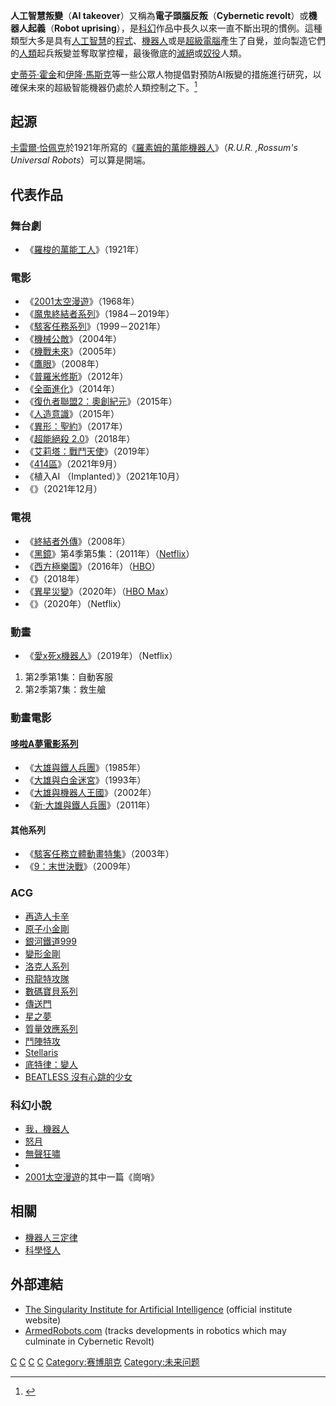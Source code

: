 {{NoteTA
| G1 = 信息技术
| G2 = Movie
| G3 = Anime
| G4 = TV
| G5 = Literature
| G6 = Games
}}
'''人工智慧叛變'''（'''AI takeover'''）又稱為'''電子頭腦反叛'''（'''Cybernetic revolt'''）或'''機器人起義'''（'''Robot uprising'''），是[[科幻|科幻]]作品中長久以來一直不斷出現的慣例。這種類型大多是具有[[人工智慧|人工智慧]]的[[程式|程式]]、[[機器人|機器人]]或是[[超級電腦|超級電腦]]產生了自覺，並向製造它們的[[人類|人類]]起兵叛變並奪取掌控權，最後徹底的[[滅絕|滅絕]]或[[奴役|奴役]]人類。

[[史蒂芬·霍金|史蒂芬·霍金]]和[[伊隆·馬斯克|伊隆·馬斯克]]等一些公眾人物提倡對預防AI叛變的措施進行研究，以確保未來的超級智能機器仍處於人類控制之下。<ref>{{cite web
 | url = http://www.livescience.com/49419-artificial-intelligence-dangers-letter.html
 | title = ''Don't Let Artificial Intelligence Take Over, Top Scientists Warn''
 | last = Lewis
 | first = Tanya
 | date = 2015-01-12
 | website = [[LiveScience|LiveScience]]
 | publisher = [[Purch|Purch]]
 | access-date = October 20, 2015
 | quote = Stephen Hawking, Elon Musk and dozens of other top scientists and technology leaders have signed a letter warning of the potential dangers of developing artificial intelligence (AI).
 | archive-date = 2018-03-08
 | archive-url = https://web.archive.org/web/20180308100411/https://www.livescience.com/49419-artificial-intelligence-dangers-letter.html
 | dead-url = no
 }}</ref>

== 起源 ==
[[卡雷爾·恰佩克|卡雷爾·恰佩克]]於1921年所寫的《[[羅梭的萬能工人|羅素姆的萬能機器人]]》（''R.U.R. ,Rossum's Universal Robots''）可以算是開端。

== 代表作品 ==

=== 舞台劇===
*《[[羅梭的萬能工人|羅梭的萬能工人]]》（1921年）

=== 電影 ===
* 《[[2001太空漫遊_(電影)|2001太空漫遊]]》（1968年）
* 《[[魔鬼終結者系列|魔鬼終結者系列]]》（1984－2019年）
* 《[[駭客任務系列|駭客任務系列]]》（1999－2021年）
* 《[[機械公敵|機械公敵]]》（2004年）
* 《[[機戰未來|機戰未來]]》（2005年）
* 《[[鷹眼_(電影)|鷹眼]]》（2008年）
* 《[[普罗米修斯_(电影)|普羅米修斯]]》（2012年）
* 《[[全面進化|全面進化]]》（2014年）
* 《[[復仇者聯盟2：奧創紀元|復仇者聯盟2：奧創紀元]]》（2015年）
* 《[[人造意識|人造意識]]》（2015年）
* 《[[異形：聖約|異形：聖約]]》（2017年）
* 《[[人類升級|超能絕殺 2.0]]》（2018年）
* 《[[艾莉塔：戰鬥天使|艾莉塔：戰鬥天使]]》（2019年）
* 《[[414區|414區]]》（2021年9月）
* 《植入AI （Implanted）》（2021年10月）
* 《{{tsl|en|Mother/Android|母亲/机器人|母亲/机器人}}》（2021年12月）

=== 電視 ===

* 《[[終結者外傳|終結者外傳]]》（2008年）
* 《[[黑鏡|黑鏡]]》第4季第5集：{{tsl|en|Metalhead_(Black_Mirror)|金屬頭}}（2011年）（[[Netflix|Netflix]]）
* 《[[西方極樂園|西方極樂園]]》（2016年）（[[HBO|HBO]]）
* 《{{tsl|en|Better_than_Us|超凡女仆}}》（2018年）
* 《[[異星災變|異星災變]]》（2020年）（[[HBO_Max|HBO Max]]）
* 《{{tsl|en|Next_(2020_TV_series)|AI進化危機}}》（2020年）（Netflix）

=== 動畫 ===
* 《[[愛x死x機器人|愛x死x機器人]]》（2019年）（Netflix）
# 第2季第1集：自動客服
# 第2季第7集：救生艙

=== 動畫電影 ===
==== [[哆啦A梦电影作品|哆啦A夢電影系列]] ====

* 《[[大雄與鐵人兵團|大雄與鐵人兵團]]》（1985年）
* 《[[大雄與白金迷宮|大雄與白金迷宮]]》（1993年）
* 《[[大雄與機器人王國|大雄與機器人王國]]》（2002年）
* 《[[新·大雄與鐵人兵團|新·大雄與鐵人兵團]]》（2011年）

==== 其他系列 ====

* 《[[駭客任務立體動畫特集|駭客任務立體動畫特集]]》（2003年）
* 《[[9：末世決戰|9：末世決戰]]》（2009年）

=== ACG ===
* [[再造人卡辛|再造人卡辛]]
* [[原子小金剛|原子小金剛]]
* [[銀河鐵道999|銀河鐵道999]]
* [[變形金剛_(卡通)|變形金剛]]
* [[洛克人系列|洛克人系列]]
* [[飛龍特攻隊|飛龍特攻隊]]
* [[數碼寶貝系列|數碼寶貝系列]]
* [[傳送門|傳送門]]
* [[星之夢|星之夢]]
* [[質量效應系列|質量效應系列]]
* [[鬥陣特攻|鬥陣特攻]]
* [[群星_(游戏)|Stellaris]]
* [[底特律：變人|底特律：變人]]
* [[BEATLESS_沒有心跳的少女|BEATLESS 沒有心跳的少女]]

=== 科幻小說 ===
* [[我，機器人|我，機器人]]
* [[怒月|怒月]]
* [[無聲狂嘯|無聲狂嘯]]
* {{tsl|en|How to Survive a Robot Uprising|機器人咬人}}{{en}}
* [[2001太空漫遊_(小說)|2001太空漫遊]]的其中一篇《崗哨》

== 相關 ==
* [[機器人三定律|機器人三定律]]
* [[科學怪人|科學怪人]]

==外部連結==
*[https://web.archive.org/web/20050916210511/http://www.singinst.org/ The Singularity Institute for Artificial Intelligence] (official institute website)
*[http://www.ArmedRobots.com/ ArmedRobots.com] {{Wayback|url=http://www.armedrobots.com/ |date=20200618142630 }} (tracks developments in robotics which may culminate in Cybernetic Revolt)

[[Category:人工智慧|C]]
[[Category:人工智慧題材作品|C]]
[[Category:末日題材作品|C]]
[[Category:科幻類型|C]]
[[Category:赛博朋克|Category:赛博朋克]]
[[Category:未来问题|Category:未来问题]]